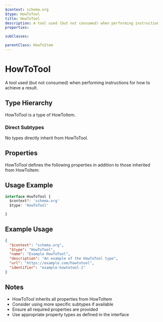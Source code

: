 ```yaml
---
$context: schema.org
$type: HowToTool
title: HowToTool
description: A tool used (but not consumed) when performing instructions for how to achieve a result.
properties:

subClasses:

parentClass: HowToItem
---
```


# HowToTool

A tool used (but not consumed) when performing instructions for how to achieve a result.

## Type Hierarchy

HowToTool is a type of HowToItem.

### Direct Subtypes

No types directly inherit from HowToTool.

## Properties

HowToTool defines the following properties in addition to those inherited from HowToItem:



## Usage Example

```typescript
interface HowToTool {
  $context?: 'schema.org'
  $type: 'HowToTool'

}
```

## Example Usage

```json
{
  "$context": "schema.org",
  "$type": "HowToTool",
  "name": "Example HowToTool",
  "description": "An example of the HowToTool type",
  "url": "https://example.com/howtotool",
  "identifier": "example-howtotool-1"
}
```

## Notes

- HowToTool inherits all properties from HowToItem
- Consider using more specific subtypes if available
- Ensure all required properties are provided
- Use appropriate property types as defined in the interface

